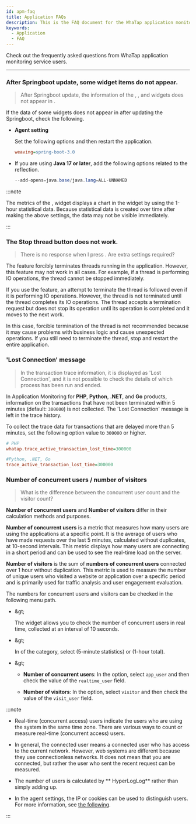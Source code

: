 ```yaml
---
id: apm-faq
title: Application FAQs
description: This is the FAQ document for the WhaTap application monitoring service.
keywords:
  - Application
  - FAQ
---
```


Check out the frequently asked questions from WhaTap application monitoring service users. 

---

<div className='faqs'>

### After Springboot update, some widget items do not appear.

> After Springboot update, the information of the <Cmdname sid="AA005" className="uitext" />, <Cmdname sid="today_user" className="uitext" />, and <Cmdname sid="today_tps" className="uitext" /> widgets does not appear in <Cmdname sid="side_appDashboard" className="uitext" />.

If the data of some widgets does not appear in <Cmdname sid="side_appDashboard" className="uitext" /> after updating the Springboot, check the following.

- **Agent setting**

  Set the following options and then restart the application.

  ```ini title="whatap.conf"
  weaving=spring-boot-3.0
  ```

- If you are using **Java 17 or later**, add the following options related to the reflection.

  ```java
  --add-opens=java.base/java.lang=ALL-UNNAMED
  ```

:::note

The metrics of the <Cmdname sid="today_user" className="uitext" />, <Cmdname sid="today_tps" className="uitext" /> widget displays a chart in the widget by using the 1-hour statistical data. Because statistical data is created over time after making the above settings, the data may not be visible immediately.

:::

### The Stop thread button does not work.

> There is no response when I press <Cmdname sid="stop_thread" className="uitext" />. Are extra settings required?

The <Cmdname sid="stop_thread" className="uitext" /> feature forcibly terminates threads running in the application. However, this feature may not work in all cases. For example, if a thread is performing IO operations, the thread cannot be stopped immediately.

If you use the <Cmdname sid="stop_thread" className="uitext" /> feature, an attempt to terminate the thread is followed even if it is performing IO operations. However, the thread is not terminated until the thread completes its IO operations. The thread accepts a termination request but does not stop its operation until its operation is completed and it moves to the next work.

In this case, forcible termination of the thread is not recommended because it may cause problems with business logic and cause unexpected operations. If you still need to terminate the thread, stop and restart the entire application.

### 'Lost Connection' message

> In the transaction trace information, it is displayed as 'Lost Connection', and it is not possible to check the details of which process has been run and ended.

In Application Monitoring for **PHP**, **Python**, **.NET**, and **Go** products, information on the transactions that have not been terminated within 5 minutes (default: `300000`) is not collected. The 'Lost Connection' message is left in the trace history. 

To collect the trace data for transactions that are delayed more than 5 minutes, set the following option value to `300000` or higher.

```ini title="whatap.ini"
# PHP
whatap.trace_active_transaction_lost_time=300000

#Python, .NET, Go
trace_active_transaction_lost_time=300000
```

### Number of concurrent users / number of visitors

> What is the difference between the concurrent user count and the visitor count?

**Number of concurrent users** and **Number of visitors** differ in their calculation methods and purposes. 

**Number of concurrent users** is a metric that measures how many users are using the applications at a specific point. It is the average of users who have made requests over the last 5 minutes, calculated without duplicates, at 10-second intervals. This metric displays how many users are connecting in a short period and can be used to see the real-time load on the server.

**Number of visitors** is the sum of **numbers of concurrent users** connected over 1 hour without duplication. This metric is used to measure the number of unique users who visited a website or application over a specific period and is primarily used for traffic analysis and user engagement evaluation.

The numbers for concurrent users and visitors can be checked in the following menu path.

- <Cmdname sid="side_dashboard" className="uitext" /> &amp;gt; <Cmdname sid="side_appDashboard" className="uitext" />

  The <Cmdname sid="dashboard_user" className="uitext" /> widget allows you to check the number of concurrent users in real time, collected at an interval of 10 seconds.

- <Cmdname sid="side_analysis" className="uitext" /> &amp;gt; <Cmdname sid="side_metricsChart" className="uitext" />

  In <Cmdname sid="user" className="uitext" /> of the <Cmdname sid="product_type_apm" className="uitext" /> category, select <Cmdname sid="realtime_user" className="uitext" /> (5-minute statistics) or <Cmdname sid="visitor" className="uitext" /> (1-hour total).

- <Cmdname sid="side_analysis" className="uitext" /> &amp;gt; <Cmdname sid="side_metricsSearch" className="uitext" />

  - **Number of concurrent users**: In the <Cmdname sid="category" className="uitext" /> option, select `app_user` and then check the value of the `realtime_user` field.

  - **Number of visitors**: In the <Cmdname sid="category" className="uitext" /> option, select `visitor` and then check the value of the `visit_user` field.

:::note

- Real-time (concurrent access) users indicate the users who are using the system in the same time zone. There are various ways to count or measure real-time (concurrent access) users.

- In general, the connected user means a connected user who has access to the current network. However, web systems are different because they use connectionless networks. It does not mean that you are connected, but rather the user who sent the recent request can be measured.

- The number of users is calculated by ** HyperLogLog** rather than simply adding up.

- In the agent settings, the IP or cookies can be used to distinguish users. For more information, see [the following](../java/metrics-performance-counter#user-counter).

:::

</div>
